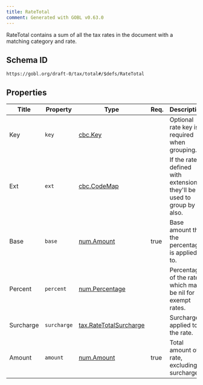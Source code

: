 ```yaml
---
title: RateTotal
comment: Generated with GOBL v0.63.0
---
```


RateTotal contains a sum of all the tax rates in the document with a matching category and rate.

## Schema ID

`https://gobl.org/draft-0/tax/total#/$defs/RateTotal`

## Properties

| Title     | Property    | Type                                                        | Req. | Description                                                               |
|-----------|-------------|-------------------------------------------------------------|------|---------------------------------------------------------------------------|
| Key       | `key`       | [cbc.Key](/draft-0/cbc/key)                                 |      | Optional rate key is required when grouping.                              |
| Ext       | `ext`       | [cbc.CodeMap](/draft-0/cbc/code_map)                        |      | If the rate is defined with extensions, they'll be used to group by also. |
| Base      | `base`      | [num.Amount](/draft-0/num/amount)                           | true | Base amount that the percentage is applied to.                            |
| Percent   | `percent`   | [num.Percentage](/draft-0/num/percentage)                   |      | Percentage of the rate, which may be nil for exempt rates.                |
| Surcharge | `surcharge` | [tax.RateTotalSurcharge](/draft-0/tax/rate_total_surcharge) |      | Surcharge applied to the rate.                                            |
| Amount    | `amount`    | [num.Amount](/draft-0/num/amount)                           | true | Total amount of rate, excluding surcharges                                |

